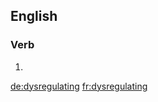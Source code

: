 ==English==

===Verb===
{{head|en|present participle}}

# {{present participle of|dysregulate|lang=en}}

[[de:dysregulating]]
[[fr:dysregulating]]